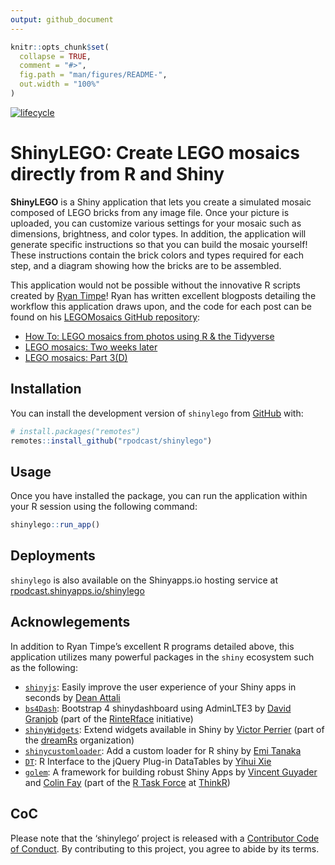 ```yaml
---
output: github_document
---
```


<!-- README.md is generated from README.Rmd. Please edit that file -->

```r
knitr::opts_chunk$set(
  collapse = TRUE,
  comment = "#>",
  fig.path = "man/figures/README-",
  out.width = "100%"
)
```

[![lifecycle](https://img.shields.io/badge/lifecycle-experimental-orange.svg)](https://www.tidyverse.org/lifecycle/#experimental)

# ShinyLEGO: Create LEGO mosaics directly from R and Shiny

__ShinyLEGO__ is a Shiny application that lets you create a simulated mosaic composed of LEGO bricks from any image file. Once your picture is uploaded, you can customize various settings for your mosaic such as dimensions, brightness, and color types.  In addition, the application will generate specific instructions so that you can build the mosaic yourself!  These instructions contain the brick colors and types required for each step, and a diagram showing how the bricks are to be assembled.  

This application would not be possible without the innovative R scripts created by [Ryan Timpe](http://www.ryantimpe.com/)!  Ryan has written excellent blogposts detailing the workflow this application draws upon, and the code for each post can be found on his [LEGOMosaics GitHub repository](https://github.com/ryantimpe/LEGOMosaics):

* [How To: LEGO mosaics from photos using R & the Tidyverse](http://www.ryantimpe.com/post/lego-mosaic1/)
* [LEGO mosaics: Two weeks later](http://www.ryantimpe.com/post/lego-mosaic2/)
* [LEGO mosaics: Part 3(D)](http://www.ryantimpe.com/post/lego-mosaic3/)

## Installation

You can install the development version of `shinylego` from [GitHub](https://gitlab.com) with:

``` r
# install.packages("remotes")
remotes::install_github("rpodcast/shinylego")
```

## Usage

Once you have installed the package, you can run the application within your R session using the following command:

```r
shinylego::run_app()
```

## Deployments

`shinylego` is also available on the Shinyapps.io hosting service at [rpodcast.shinyapps.io/shinylego](https://rpodcast.shinyapps.io/shinylego)

## Acknowlegements

In addition to Ryan Timpe's excellent R programs detailed above, this application utilizes many powerful packages in the `shiny` ecosystem such as the following:

* [`shinyjs`](https://deanattali.com/shinyjs): Easily improve the user experience of your Shiny apps in seconds by [Dean Attali](https://deanattali.com/)
* [`bs4Dash`](https://rinterface.github.io/bs4Dash/index.html): Bootstrap 4 shinydashboard using AdminLTE3  by [David Granjob](https://twitter.com/divadnojnarg) (part of the [RinteRface](https://rinterface.com/) initiative)
* [`shinyWidgets`](https://dreamrs.github.io/shinyWidgets/index.html): Extend widgets available in Shiny by [Victor Perrier](https://twitter.com/_pvictorr) (part of the [dreamRs](https://www.dreamrs.fr/) organization) 
* [`shinycustomloader`](https://emitanaka.github.io/shinycustomloader/): Add a custom loader for R shiny by [Emi Tanaka](https://emitanaka.github.io/)
* [`DT`](https://rstudio.github.io/DT): R Interface to the jQuery Plug-in DataTables by [Yihui Xie](https://yihui.name/)
* [`golem`](https://github.com/ThinkR-open/golem/): A framework for building robust Shiny Apps by [Vincent Guyader](https://github.com/VincentGuyader) and [Colin Fay](http://colinfay.me/) (part of the [R Task Force](https://rtask.thinkr.fr/) at [ThinkR](https://thinkr.fr/))

## CoC

Please note that the 'shinylego' project is released with a [Contributor Code of Conduct](CODE_OF_CONDUCT.md). By contributing to this project, you agree to abide by its terms.

